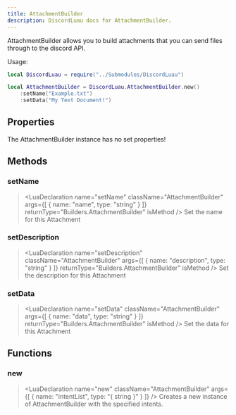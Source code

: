 ```yaml
---
title: AttachmentBuilder
description: DiscordLuau docs for AttachmentBuilder.
---
```

[//]: # (This file was automatically compiled through the Generator luau code under this repository)
[//]: # (if you want to edit the documentation of discord-luau, please write changes)
[//]: # (to the discord-luau repository itself, we extract the comments from discord-luau and translate)
[//]: # (them into markdown files that Nextra can interpret!)

[//]: # (----- DOCUMENT IMPORTS ----- )


[//]: # (----- DOCUMENT DESCRIPTION ----- )

AttachmentBuilder allows you to build attachments that you can send files through to the discord API.

Usage:
```lua
local DiscordLuau = require("../Submodules/DiscordLuau")

local AttachmentBuilder = DiscordLuau.AttachmentBuilder.new()
	:setName("Example.txt")
	:setData("My Text Document!")
```

[//]: # (----- DOCUMENT PROPERTIES ----- )

## Properties

The AttachmentBuilder instance has no set properties!

[//]: # (----- DOCUMENT METHODS ----- )

## Methods

### setName

> <LuaDeclaration name="setName" className="AttachmentBuilder" args={[ { name: "name", type: "string" } ]} returnType="Builders.AttachmentBuilder" isMethod />
Set the name for this Attachment
### setDescription

> <LuaDeclaration name="setDescription" className="AttachmentBuilder" args={[ { name: "description", type: "string" } ]} returnType="Builders.AttachmentBuilder" isMethod />
Set the description for this Attachment
### setData

> <LuaDeclaration name="setData" className="AttachmentBuilder" args={[ { name: "data", type: "string" } ]} returnType="Builders.AttachmentBuilder" isMethod />
Set the data for this Attachment

[//]: # (----- DOCUMENT FUNCTIONS ----- )

## Functions

### new

> <LuaDeclaration name="new" className="AttachmentBuilder" args={[ { name: "intentList", type: "{ string }" } ]} />
Creates a new instance of AttachmentBuilder with the specified intents.

